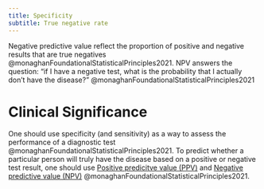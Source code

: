```yaml
---
title: Specificity
subtitle: True negative rate
---
```



Negative predictive value reflect the proportion of positive and negative results that are true negatives @monaghanFoundationalStatisticalPrinciples2021.
NPV answers the question: "if I have a negative test, what is the probability that I actually don’t have the disease?" @monaghanFoundationalStatisticalPrinciples2021


# Clinical Significance

One should use specificity (and sensitivity) as a way to assess the performance of a diagnostic test @monaghanFoundationalStatisticalPrinciples2021.
To predict whether a particular person will truly have the disease based on a positive or negative test result, one should use [Positive predicitve value (PPV)]({{< var ref-psychometric.predictive-value.positive >}}) and [Negative predictive value (NPV)]({{< var ref-psychometric.predictive-value.negative >}}) @monaghanFoundationalStatisticalPrinciples2021.